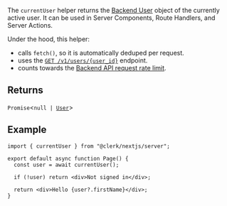 The `currentUser` helper returns the [Backend User](/docs/references/backend/types/backend-user) object of the currently active user. It can be used in Server Components, Route Handlers, and Server Actions.

Under the hood, this helper:

- calls `fetch()`, so it is automatically deduped per request.
- uses the [`GET /v1/users/{user_id}`](/docs/reference/backend-api/tag/Users#operation/GetUser) endpoint.
- counts towards the [Backend API request rate limit](/docs/backend-requests/resources/rate-limits).

## Returns

`Promise`\<<code>null \| [User](../backend/user.mdx)</code>\>

## Example

```tsx {{ filename: 'app/page.tsx' }}
import { currentUser } from "@clerk/nextjs/server";

export default async function Page() {
  const user = await currentUser();

  if (!user) return <div>Not signed in</div>;

  return <div>Hello {user?.firstName}</div>;
}
```
